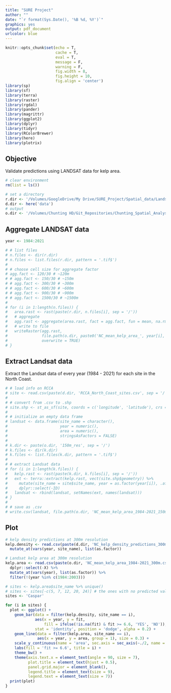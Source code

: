 ```yaml
---
title: "SURE Project"
author: ""
date: "`r format(Sys.Date(), '%B %d, %Y')`"
graphics: yes
output: pdf_document
urlcolor: blue
---
```


```r
knitr::opts_chunk$set(echo = T,
                      cache = T,
                      eval = T,
                      message = F,
                      warning = F,
                      fig.width = 8,
                      fig.height = 10,
                      fig.align = 'center')
library(sp)
library(sf)
library(terra)
library(raster)
library(rgdal)
library(pander)
library(magrittr)
library(ggplot2)
library(dplyr)
library(tidyr)
library(RColorBrewer)
library(here)
library(plotrix)
```

## Objective

Validate predictions using LANDSAT data for kelp area.

```r
# clear environment
rm(list = ls())

# set a directory
r.dir <- '/Volumes/GoogleDrive/My Drive/SURE_Project/Spatial_data/Landsat_rasters'
d.dir <- here('data')
# output
o.dir <- '/Volumes/Chunting HD/Git_Repositories/Chunting_Spatial_Analyses/spatial_data/Landsat_rasters'
```

## Aggregate LANDSAT data

```r
year <- 1984:2021

# # list files
# n.files <- dir(r.dir)
# n.files <- list.files(r.dir, pattern = '.tif$')
# 
# # choose cell size for aggregate factor
# agg.fact <- 120/30 # ~120m
# # agg.fact <- 150/30 # ~150m
# # agg.fact <- 300/30 # ~300m
# # agg.fact <- 600/30 # ~600m
# # agg.fact <- 900/30 # ~900m
# # agg.fact <- 1500/30 # ~1500m
# 
# for (i in 1:length(n.files)) {
#   area.rast <- rast(paste(r.dir, n.files[i], sep = '/'))
#   # aggregate
#   agg.rast <- aggregate(area.rast, fact = agg.fact, fun = mean, na.rm = TRUE)
#   # write to file
#   writeRaster(agg.rast,
#               file.path(o.dir, paste0('NC_mean_kelp_area_', year[i], '_120m.tif')),
#               overwrite = TRUE)
# }
```


## Extract Landsat data 

Extract the Landsat data of every year (1984 - 2021) for each site in the North Coast.

```r
# # load info on RCCA
# site <- read.csv(paste(d.dir, 'RCCA_North_Coast_sites.csv', sep = '/'))
# 
# # convert from .csv to .shp
# site.shp <- st_as_sf(site, coords = c('longitude', 'latitude'), crs = 'EPSG:4326')
# 
# # initialize an empty data frame
# landsat <- data.frame(site_name = character(), 
#                       year = numeric(),
#                       area = numeric(),
#                       stringsAsFactors = FALSE)
# 
# k.dir <- paste(o.dir, '150m_res', sep = '/')
# k.files <- dir(k.dir)
# k.files <- list.files(k.dir, pattern = '.tif$')
# 
# # extract Landsat data
# for (i in 1:length(k.files)) {
#   kelp.rast <- rast(paste(k.dir, k.files[i], sep = '/'))
#   ext <- terra::extract(kelp.rast, vect(site.shp$geometry)) %>%
#     mutate(site_name = site$site_name, year = as.factor(year[i]), .after = ID) %>%
#     dplyr::select(-ID)
#   landsat <- rbind(landsat, setNames(ext, names(landsat)))
# }
# 
# # save as .csv
# write.csv(landsat, file.path(o.dir, 'NC_mean_kelp_area_1984-2021_150m.csv'))
```

## Plot

```r
# kelp density predictions at 300m resolution
kelp.density <- read.csv(paste(d.dir, 'NC_kelp_density_predictions_300m.csv', sep ='/')) %>%
  mutate_at(vars(year, site_name), list(as.factor)) 

# Landsat kelp area at 300m resolution
kelp.area <- read.csv(paste(o.dir, 'NC_mean_kelp_area_1984-2021_300m.csv', sep = '/')) %>%
  dplyr::select(-X) %>%
  mutate_at(vars(year), list(as.factor)) %>%
  filter(!(year %in% c(1984:2003)))

# sites <- kelp.area$site_name %>% unique()
# sites <- sites[-c(5, 7, 12, 20, 24)] # the ones with no predicted values
sites <- 'Caspar'

for (i in sites) {
  plot <- ggplot() + 
    geom_bar(data = filter(kelp.density, site_name == i),
             aes(x = year, y = fit,
                 fill = ifelse(!is.na(fit) & fit >= 6.6, 'YES', 'NO')),
             stat = 'identity', position = 'dodge', alpha = 0.2) + 
    geom_line(data = filter(kelp.area, site_name == i),
              aes(x = year, y = area, group = 1), size = 0.3) + 
    scale_y_continuous(name = 'area', sec.axis = sec_axis(~./2, name = 'fit')) + 
    labs(fill = 'fit >= 6.6', title = i) + 
    theme_bw() + 
    theme(axis.text.x = element_text(angle = 90, size = 7),
          plot.title = element_text(hjust = 0.5),
          panel.grid.major = element_blank(),
          legend.title = element_text(size = 9),
          legend.text = element_text(size = 7))
  print(plot)
}
```








